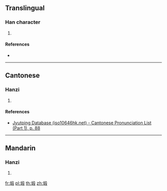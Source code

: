 ==Translingual==

===Han character===
{{Han char|rn=32|rad=土|as=09|sn=12|four=|canj=GHJE|ids=⿰土段}}

# {{defn|Han|sort=土09}}

====References====
* {{Han ref|kx=0234.271|hdz=10464.100|uh=5845|ud=22597}}

----

==Cantonese==

===Hanzi===
{{yue-hanzi|jyut=[[dyun6]]|y=dyun6}}

# {{defn|lang=yue|sort=土09}}

====References====
* [http://www.iso10646hk.net/jp/document/download.jsp Jyutping Database (iso10646hk.net) - Cantonese Pronunciation List (Part 1), p. 88]

----

==Mandarin==

===Hanzi===
{{cmn-hanzi|pin=[[duàn]] ([[duan4]])|wg=tuan<sup>4</sup>}}

# {{defn|lang=cmn|sort=土09}}

[[fr:塅]]
[[pl:塅]]
[[th:塅]]
[[zh:塅]]